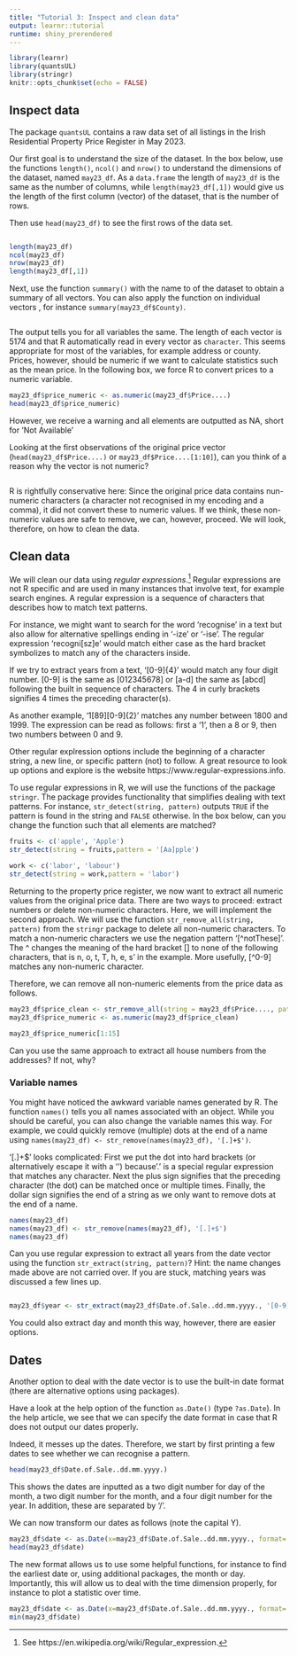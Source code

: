 ```yaml
---
title: "Tutorial 3: Inspect and clean data"
output: learnr::tutorial
runtime: shiny_prerendered
---
```


```r
library(learnr)
library(quantsUL)
library(stringr)
knitr::opts_chunk$set(echo = FALSE)
```


##  Inspect data

The package `quantsUL` contains a raw data set of all listings in the Irish Residential Property Price Register in May 2023. 

Our first goal is to understand the size of the dataset. In the box below, use the functions `length()`, `ncol()` and `nrow()` to understand the dimensions of the dataset, named `may23_df`. As a `data.frame` the length of `may23_df` is the same as the number of columns, while `length(may23_df[,1])` would give us the length of the first column (vector) of the dataset, that is the number of rows.

Then use `head(may23_df)` to see the first rows of the data set. 

```r


```
```r
length(may23_df)
ncol(may23_df)
nrow(may23_df)
length(may23_df[,1])

```

Next, use the function `summary()` with the name to of the dataset to obtain a summary of all vectors. You can also apply the function on individual vectors , for instance `summary(may23_df$County)`.

```r


```

The output tells you for all variables the same. The length of each vector is 5174 and that R automatically read in every vector as `character`. This seems appropriate for most of the variables, for example address or county.  Prices, however, should be numeric if we want to calculate statistics such as the mean price. In the following box, we force R to convert prices to a numeric variable.

```r
may23_df$price_numeric <- as.numeric(may23_df$Price....)
head(may23_df$price_numeric)
```

However, we receive a warning and all elements are outputted as NA, short for 'Not Available'

Looking at the first observations of the original price vector (`head(may23_df$Price....)` or `may23_df$Price....[1:10]`), can you think of a reason why the vector is not numeric?

```r


```

R is rightfully conservative here: Since the original price data contains nun-numeric characters (a character not recognised in my encoding and a comma), it did not convert these to numeric values. If we think, these non-numeric values are safe to remove, we can, however, proceed. We will look, therefore, on how to clean the data.

## Clean data

We will clean our data using *regular expressions*.^[See https://en.wikipedia.org/wiki/Regular_expression.] Regular expressions are not R specific and are used in many instances that involve text, for example search engines. A regular expression is a sequence of characters that describes how to match text patterns. 

For instance, we might want to search for the word 'recognise' in a text but also allow for alternative spellings ending in '-ize' or '-ise'. The regular expression 'recogni[sz]e' would match either case as the hard bracket symbolizes to match any of the characters inside.

If we try to extract years from a text, '[0-9]{4}' would match any four digit number.  [0-9] is the same as [012345678] or [a-d] the same as [abcd] following the built in sequence of characters. The 4 in curly brackets signifies 4 times the preceding character(s). 

As another example, '1[89][0-9]{2}' matches any number between 1800 and 1999. The expression can be read as follows: first a '1', then a 8 or 9, then two numbers between 0 and 9.

Other regular explression options include the beginning of a character string, a new line, or specific pattern (not) to follow. A great resource to look up options and explore is the website https://www.regular-expressions.info.

To use regular expressions in R, we will use the functions of the package `stringr`. The package provides functionality that simplifies dealing with text patterns. For instance, `str_detect(string, pattern)` outputs `TRUE` if the pattern is found in the string and `FALSE` otherwise. In the box below, can you change the function such that all elements are matched?

```r
fruits <- c('apple', 'Apple')
str_detect(string = fruits,pattern = '[Aa]pple')

work <- c('labor', 'labour')
str_detect(string = work,pattern = 'labor')

```

Returning to the property price register, we now want to extract all numeric values from the original price data. There are two ways to proceed: extract numbers or delete non-numeric characters. Here, we will implement the second approach. We will use the function `str_remove_all(string, pattern)` from the `stringr` package to delete all non-numeric characters. To match a non-numeric characters we use the negation pattern '[^notThese]'. The ^ changes the meaning of the hard bracket [] to none of the following characters, that is n, o, t, T, h, e, s' in the example. More usefully, [^0-9] matches any non-numeric character.

Therefore, we can remove all non-numeric elements from the price data as follows.

```r
may23_df$price_clean <- str_remove_all(string = may23_df$Price...., pattern = '[^0-9]')
may23_df$price_numeric <- as.numeric(may23_df$price_clean)

may23_df$price_numeric[1:15]
```

Can you use the same approach to extract all house numbers from the addresses? If not, why?

### Variable names

You might have noticed the awkward variable names generated by R. The function `names()` tells you all names associated with an object. While you should be careful, you can also change the variable names this way. For example, we could quickly remove (multiple) dots at the end of a name using `names(may23_df) <- str_remove(names(may23_df), '[.]+$')`.

'[.]+$' looks complicated:  First we put the dot into hard brackets (or alternatively escape it with a '\') because '.' is a special regular expression that matches any character. Next the plus sign signifies that the preceding character (the dot) can be matched once or multiple times. Finally, the dollar sign signifies the end of a string as we only want to remove dots at the end of a name. 

```r
names(may23_df)
names(may23_df) <- str_remove(names(may23_df), '[.]+$')
names(may23_df)
```

Can you use regular expression to extract all years from the date vector using the function `str_extract(string, pattern)`? Hint: the name changes made above are not carried over. If you are stuck, matching years was discussed a few lines up.

```r

```

```r
may23_df$year <- str_extract(may23_df$Date.of.Sale..dd.mm.yyyy., '[0-9]{4}')

```

You could also extract day and month this way, however, there are easier options.

## Dates

Another option to deal with the date vector is to use the built-in date format (there are alternative options using packages). 

Have a look at the help option of the function `as.Date()` (type `?as.Date`). In the help article, we see that we can specify the date format in case that R does not output our dates properly. 

Indeed, it messes up the dates. Therefore, we start by first printing a few dates to see whether we can recognise a pattern.

```r
head(may23_df$Date.of.Sale..dd.mm.yyyy.)
```

This shows the dates are inputted as a two digit number for day of the month, a two digit number for the month, and a four digit number for the year. In addition, these are separated by '/'. 

We can now transform our dates as follows (note the capital Y).

```r
may23_df$date <- as.Date(x=may23_df$Date.of.Sale..dd.mm.yyyy., format= '%d/%m/%Y')
head(may23_df$date)
```

The new format allows us to use some helpful functions, for instance to find the earliest date or, using additional packages, the month or day. Importantly, this will allow us to deal with the time dimension properly, for instance to plot a statistic over time.

```r
may23_df$date <- as.Date(x=may23_df$Date.of.Sale..dd.mm.yyyy., format= '%d/%m/%Y')
min(may23_df$date)
```
